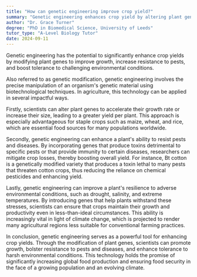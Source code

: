 ```yaml
---
title: "How can genetic engineering improve crop yield?"
summary: "Genetic engineering enhances crop yield by altering plant genes to boost growth, increase pest resistance, and improve tolerance to challenging environmental conditions."
author: "Dr. Grace Turner"
degree: "PhD in Biomedical Science, University of Leeds"
tutor_type: "A-Level Biology Tutor"
date: 2024-09-11
---
```


Genetic engineering has the potential to significantly enhance crop yields by modifying plant genes to improve growth, increase resistance to pests, and boost tolerance to challenging environmental conditions.

Also referred to as genetic modification, genetic engineering involves the precise manipulation of an organism's genetic material using biotechnological techniques. In agriculture, this technology can be applied in several impactful ways. 

Firstly, scientists can alter plant genes to accelerate their growth rate or increase their size, leading to a greater yield per plant. This approach is especially advantageous for staple crops such as maize, wheat, and rice, which are essential food sources for many populations worldwide.

Secondly, genetic engineering can enhance a plant's ability to resist pests and diseases. By incorporating genes that produce toxins detrimental to specific pests or that provide immunity to certain diseases, researchers can mitigate crop losses, thereby boosting overall yield. For instance, Bt cotton is a genetically modified variety that produces a toxin lethal to many pests that threaten cotton crops, thus reducing the reliance on chemical pesticides and enhancing yield.

Lastly, genetic engineering can improve a plant's resilience to adverse environmental conditions, such as drought, salinity, and extreme temperatures. By introducing genes that help plants withstand these stresses, scientists can ensure that crops maintain their growth and productivity even in less-than-ideal circumstances. This ability is increasingly vital in light of climate change, which is projected to render many agricultural regions less suitable for conventional farming practices.

In conclusion, genetic engineering serves as a powerful tool for enhancing crop yields. Through the modification of plant genes, scientists can promote growth, bolster resistance to pests and diseases, and enhance tolerance to harsh environmental conditions. This technology holds the promise of significantly increasing global food production and ensuring food security in the face of a growing population and an evolving climate.
    